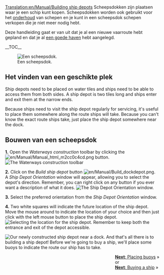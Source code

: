 [[Translation:en/Manual/Building ship depots]]
{{nl/Vertaling|en/Manual/Building ship depots|0}}
{{nl/Manual/Tutorial/Tutorial}}
Scheepsdokken zijn plaatsen waar je een schip kunt kopen. Scheepsdokken worden ook gebruikt voor het [[en/Manual/Servicing|onderhoud]] van schepen en je kunt in een scheepsdok schepen verkopen die je niet meer nodig hebt.

Deze handleiding gaat er van uit dat je al een nieuwe vaarroute hebt gepland en dat je al [[nl/Bouwen haven|een goede haven]] hebt aangelegd.

__TOC__

[[File:en/Manual/Shipdepot-construction-1.png|frame|left|Een scheepsdok.]]
==Het vinden van een geschikte plek==
Ship depots need to be placed on water tiles and ships need to be able to access them from both sides. A ship depot is two tiles long and ships enter and exit them at the narrow ends.

Because ships need to visit the ship depot regularly for servicing, it's useful to place them somewhere along the route ships will take. Because you can't know the exact route ships take, just place the ship depot somewhere near the dock.


==Bouwen van een scheepsdok==

'''1.''' Open the ''Waterways construction'' toolbar by clicking the [[File:en/Manual/Manual html m2cc0c4cd.png]] button.
[[File:en/Manual/Dock toolbar.png|frame|none|The Waterways construction toolbar]]

'''2.''' Click on the ''Build ship depot'' button [[File:en/Manual/Build dockdepot.png]]. A ''Ship Depot Orientation'' window will appear, allowing you to select the depot's direction. Remember, you can right click on any button if you ever want a description of what it does.
[[File:en/Manual/Ship-depot-orientation.png|frame|none|The Ship Depot Orientation window.]]

'''3.''' Select the preferred orientation from the ''Ship Depot Orientation'' window.

'''4.''' Two white squares will indicate the future location of the ship depot. Move the mouse around to indicate the location of your choice and then just click with the left mouse button to place the ship depot.
[[File:en/Manual/Shipdepot-construction-3.png|frame|none|Selecting the location for the ship depot. Remember to keep both the entrance and exit of the depot accessible.]]

[[File:en/Manual/Shipdepot-construction-4.png|frame|right|Our newly constructed ship depot near a dock.]]
And that's all there is to building a ship depot! Before we're going to buy a ship, we'll place some buoys to indicate the route our ship has to take.

<span style="float: right">[[en/Manual/Building buoys|'''Next''': Placing buoys]] &raquo;
<br />
or
<br />
[[en/Manual/Buying ships|'''Next''': Buying a ship]] &raquo;</span>